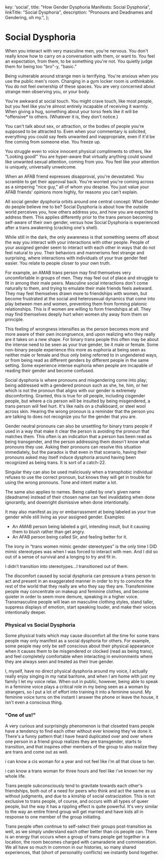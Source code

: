 
  key: 'social',
  title: "How Gender Dysphoria Manifests: Social Dysphoria",
  linkTitle: "Social Dysphoria",
  description: "Pronouns and Deadnames and Gendering, oh my.",
};

<Disclaimer />

# Social Dysphoria

<Gutter>
  <TwitterEmbed>
    <Tweet
      id="1215718003310039040"
      href="https://twitter.com/NightlingBug/status/1215718003310039040"
      username="NightlingBug"
      displayName="Nightling Bug 🗝️"
      avatar="/twitter/avatars/NightlingBug.jpg"
      date="2020-01-10T19:32:13.000Z"
    >
      <Tweet.Body>
        <p>When you interact with very masculine men, you're nervous. You don't really know how to carry on a conversation with them, or want to. You feel an expectation, from them, to be something you're not. You quietly judge them for being too "bro"-y, "basic."</p>
      </Tweet.Body>
    </Tweet>
    <Tweet
      id="1215720411788382210"
      href="https://twitter.com/NightlingBug/status/1215720411788382210"
      username="NightlingBug"
      displayName="Nightling Bug 🗝️"
      avatar="/twitter/avatars/NightlingBug.jpg"
      date="2020-01-10T19:41:47.000Z"
    >
      <Tweet.Body>
        <p>Being vulnerable around strange men is terrifying. You're anxious when you use the public men's room. Changing in a gym locker room is unthinkable. You do not feel ownership of these spaces. You are very concerned about strange men observing you, or your body.</p>
      </Tweet.Body>
    </Tweet>
    <Tweet
      id="1215724301065891841"
      href="https://twitter.com/NightlingBug/status/1215724301065891841"
      username="NightlingBug"
      displayName="Nightling Bug 🗝️"
      avatar="/twitter/avatars/NightlingBug.jpg"
      date="2020-01-10T19:57:15.000Z"
    >
      <Tweet.Body>
        <p>You're awkward at social touch. You might crave touch, like most people, but you feel like you're almost entirely incapable of receiving it warmly. When giving a hug, something about your torso feels like it will be *offensive* to others. (Whatever it is, they don't notice.)</p>
      </Tweet.Body>
    </Tweet>
    <Tweet
      id="1215727546387648517"
      href="https://twitter.com/NightlingBug/status/1215727546387648517"
      username="NightlingBug"
      displayName="Nightling Bug 🗝️"
      avatar="/twitter/avatars/NightlingBug.jpg"
      date="2020-01-10T20:10:08.000Z"
    >
      <Tweet.Body>
        <p>You can't talk about sex, or attraction, or the bodies of people you're supposed to be attracted to. Even when your commentary is solicited, everything you could say feels unwanted and inappropriate, even if it'd be fine coming from someone else. You freeze up.</p>
      </Tweet.Body>
    </Tweet>
    <Tweet
      id="1215727547780096000"
      href="https://twitter.com/NightlingBug/status/1215727547780096000"
      username="NightlingBug"
      displayName="Nightling Bug 🗝️"
      avatar="/twitter/avatars/NightlingBug.jpg"
      date="2020-01-10T20:10:09.000Z"
    >
      <Tweet.Body>
        <p>You struggle even to voice innocent physical compliments to others, like "Looking good!" You are hyper-aware that virtually anything could sound like unwanted sexual attention, coming from you. You feel like your attention is uniquely, universally unwelcome.</p>
      </Tweet.Body>
    </Tweet>
    <Tweet
      id="1215731319973523456"
      href="https://twitter.com/NightlingBug/status/1215731319973523456"
      username="NightlingBug"
      displayName="Nightling Bug 🗝️"
      avatar="/twitter/avatars/NightlingBug.jpg"
      date="2020-01-10T20:25:08.000Z"
    >
      <Tweet.Body>
        <p>When an AFAB friend expresses disapproval, you're devastated. You scramble to get their approval back. You're worried you're coming across as a simpering "nice guy," all of whom you despise. You just value your AFAB friends' opinions more highly, for reasons you can't explain.</p>
      </Tweet.Body>
    </Tweet>
  </TwitterEmbed>
</Gutter>

All social gender dysphoria orbits around one central concept: What Gender do people believe me to be? Social Dysphoria is about how the outside world perceives you, how others address you, and how you are expected to address them. This applies differently prior to the trans person becoming self-aware of their own gender, versus how Social Dysphoria is experienced after a trans awakening (cracking one's shell).

While still in the dark, the only awareness is that something seems off about the way you interact with your interactions with other people. People of your assigned gender seem to interact with each other in ways that do not feel natural to you. Their behaviors and mannerisms feel strange and surprising, where interactions with individuals of your true gender feel easier. You relate to people closer to your own truth.

For example, an AMAB trans person may find themselves very uncomfortable in groups of men. They may feel out of place and struggle to fit in among their male peers. Masculine social interactions don't come naturally to them, and trying to emulate their male friends feels awkward. They may feel themselves drawn more to friendships with women, but become frustrated at the social and heterosexual dynamics that come into play between men and women, preventing them from forming platonic relationships. This is if women are willing to form friendships at all. They may find themselves deeply hurt when women shy away from them on principle.

This feeling of wrongness intensifies as the person becomes more and more aware of their own incongruence, and upon realizing who they really are it takes on a new shape. For binary trans people this often may be about the intense need to be seen as your true gender, be it male or female. Some non-binary people experience this more as euphoria at being seen as neither male or female and thus only being referred to in ungendered ways, or from being read as different genders by different people in the same setting. Some experience intense euphoria when people are incapable of reading their gender and become confused.

Social dysphoria is where pronouns and misgendering come into play; being addressed with a gendered pronoun such as she, he, him, or her which is not the pronoun that aligns with our gender is extremely discomforting. Granted, this is true for *all* people, including cisgender people, but where a cis person will be insulted by being misgendered, a trans person will feel hurt. It's like nails on a chalkboard, or steel wool across skin. Hearing the wrong pronoun is a reminder that the person you are talking to does not recognize you for the gender that you are.

Gender neutral pronouns can also be unsettling for binary trans people if used in a way that make it clear the person is avoiding the pronoun that matches them. This often is an indication that a person has been read as being transgender, and the person addressing them doesn't know what pronouns they use. Asking their pronouns can resolve this situation immediately, but the paradox is that even in that scenario, having their pronouns asked may itself induce dysphoria around having been recognized as being trans. It is sort of a catch-22.

Singular they can also be used maliciously when a transphobic individual refuses to use the correct pronoun, but knows they will get in trouble for using the wrong pronouns. Tone and intent matter a lot.

The same also applies to names. Being called by one's given name (deadname) instead of their chosen name can feel invalidating when done ignorantly, and downright dismissive when done intentionally.

It may also manifest as joy or embarrassment at being labeled as your true gender while still living as your assigned gender. Examples:

- An AMAB person being labeled a girl, intending insult, but it causing them to blush rather than get angry.
- An AFAB person being called Sir, and feeling better for it.

<Gutter>
  <TwitterEmbed>
    <Tweet
      id="1219968711681040384"
      href="https://twitter.com/Emmy_Zje/status/1219968711681040384"
      username="Emmy_Zje"
      displayName="Dr. Emmy Zje"
      avatar="/twitter/avatars/Emmy_Zje.jpg"
      date="2020-01-22T13:03:01.000Z"
    >
      <Tweet.Body>
        <p>The irony in “trans women mimic gender stereotypes” is the only time I DID mimic stereotypes was when I was forced to interact with men. And I did so out of a sense of survival and a longing to try and fit in.</p>
        <p>I didn’t transition into stereotypes…I transitioned out of them.</p>
      </Tweet.Body>
    </Tweet>
  </TwitterEmbed>
</Gutter>

The discomfort caused by social dysphoria can pressure a trans person to act and present in an exaggerated manner in order to try to convince the rest of the world that they really are who they say they are. Transfeminine people may concentrate on makeup and feminine clothes, and become quieter in order to seem more demure, speaking in a higher voice. Transmasculine people will lean on masculine clothing styles, stand taller, suppress displays of emotion, start speaking louder, and make their voices intentionally deeper.

### Physical vs Social Dysphoria

Some physical traits which may cause discomfort all the time for some trans people may only manifest as a social dysphoria for others. For example, some people may only be self conscious about their physical appearance when it causes them to be misgendered or clocked (read as being trans), and feel completely comfortable when interacting in environments where they are always seen and treated as their true gender.

I, myself, have no direct physical dysphoria around my voice, I actually really enjoy singing in my natal baritone, and when I am home with just my family I let my voice relax. When out in public, however, being able to speak in a feminine voice plays a critical role in my being seen as a woman by strangers, so I put a lot of effort into training it into a feminine sound. My feminine voice turns on the instant I answer the phone or leave the house, it isn't even a conscious thing.

### "One of us!"

A very curious and surprisingly phenomenon is that closeted trans people have a tendency to find each other without ever knowing they've done it. There's a funny pattern that I have heard duplicated over and over where one person in a friend group realizes they are transgender, starts to transition, and that inspires other members of the group to also realize they are trans and come out as well.

<Gutter>
  <TwitterEmbed>
    <Tweet
      id="1137185510793678848"
      href="https://twitter.com/persenche/status/1137185510793678848"
      username="persenche"
      displayName="kiva"
      avatar="/twitter/avatars/persenche.jpg"
      date="2019-06-08T02:32:08.000Z"
    >
      <Tweet.Body>
        <p>i can know a cis woman for a year and not feel like i'm all that close to her.</p>
        <p>i can know a trans woman for three hours and feel like i've known her my whole life.</p>
      </Tweet.Body>
    </Tweet>
  </TwitterEmbed>
</Gutter>

Trans people subconsciously tend to gravitate towards each other's friendships, both out of a need for peers who think and act the same as us without judgments, and due to a kinship of social ostracization. This is not exclusive to trans people, of course, and occurs with all types of queer people, but the way it has a rippling effect is quite powerful. It's very similar to the way an entire friend group will get married and have kids all in response to one member of the group initiating.

Trans people often continue to self-select their groups post-transition as well, as we simply understand each other better than cis people can. There is an energy that occurs when a group of trans people get together in a location, the room becomes charged with camaraderie and commiseration. We all have so much in common in our histories, so many shared experiences, that (short of personality conflicts) we instantly bond together.
